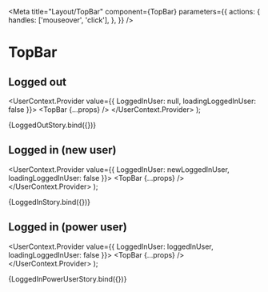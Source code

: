 
<Meta
  title="Layout/TopBar"
  component={TopBar}
  parameters={{
    actions: {
      handles: ['mouseover', 'click'],
    },
  }}
/>

# TopBar

## Logged out

  <UserContext.Provider value={{ LoggedInUser: null, loadingLoggedInUser: false }}>
    <TopBar {...props} />
  </UserContext.Provider>
);

<Story name="Logged out">{LoggedOutStory.bind({})}</Story>

## Logged in (new user)

  <UserContext.Provider value={{ LoggedInUser: newLoggedInUser, loadingLoggedInUser: false }}>
    <TopBar {...props} />
  </UserContext.Provider>
);

<Story name="Logged in (new user)">{LoggedInStory.bind({})}</Story>

## Logged in (power user)

  <UserContext.Provider value={{ LoggedInUser: loggedInUser, loadingLoggedInUser: false }}>
    <TopBar {...props} />
  </UserContext.Provider>
);

<Story name="Logged in (power user)">{LoggedInPowerUserStory.bind({})}</Story>

